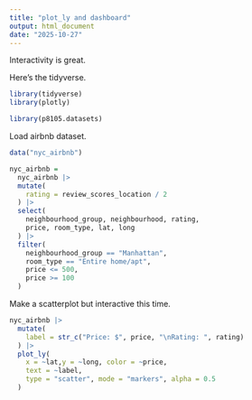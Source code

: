 ```yaml
---
title: "plot_ly and dashboard"
output: html_document
date: "2025-10-27"
---
```


Interactivity is great.

Here's the tidyverse.

```r
library(tidyverse)
library(plotly)

library(p8105.datasets)
```

Load airbnb dataset.

```r
data("nyc_airbnb")

nyc_airbnb = 
  nyc_airbnb |> 
  mutate(
    rating = review_scores_location / 2
  ) |> 
  select(
    neighbourhood_group, neighbourhood, rating,
    price, room_type, lat, long
  ) |> 
  filter(
    neighbourhood_group == "Manhattan",
    room_type == "Entire home/apt",
    price <= 500,
    price >= 100
  )
```

Make a scatterplot but interactive this time.

```r
nyc_airbnb |> 
  mutate(
    label = str_c("Price: $", price, "\nRating: ", rating)
  ) |> 
  plot_ly(
    x = ~lat,y = ~long, color = ~price, 
    text = ~label,
    type = "scatter", mode = "markers", alpha = 0.5
  )
```


